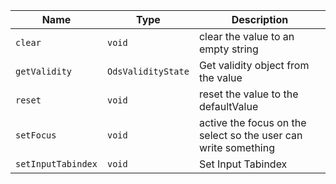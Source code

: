 | Name               | Type               | Description                                                    |
| ------------------ | ------------------ | -------------------------------------------------------------- |
| `clear`            | `void`             | clear the value to an empty string                             |
| `getValidity`      | `OdsValidityState` | Get validity object from the value                             |
| `reset`            | `void`             | reset the value to the defaultValue                            |
| `setFocus`         | `void`             | active the focus on the select so the user can write something |
| `setInputTabindex` | `void`             | Set Input Tabindex                                             |
